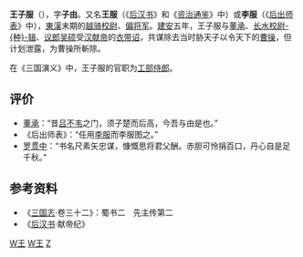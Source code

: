 '''王子服'''（{{bd|？||200年|2月11日|catIdx=W王}}），字'''子由'''。又名'''王服'''（《[[后汉书|后汉书]]》和《[[资治通鉴|资治通鉴]]》中）或'''李服'''（《[[后出师表|后出师表]]》中），[[東漢|東漢]]末期的[[越骑校尉|越骑校尉]]、[[偏将军|偏将军]]。[[建安_(东汉)|建安]]五年，王子服与[[董承|董承]]、[[长水校尉|长水校尉]][[种輯|-{种}-辑]]、[[议郎|议郎]][[吴硕|吴硕]]受[[汉献帝|汉献帝]]的[[衣带诏|衣带诏]]，共谋除去当时胁天子以令天下的[[曹操|曹操]]，但计划泄露，为曹操所斬除。

在《三国演义》中，王子服的官职为[[工部|工部]][[侍郎|侍郎]]。

==评价==
*[[董承|董承]]：“昔[[吕不韦|吕不韦]]之门，须子楚而后高，今吾与由是也。”
*《后出师表》：“任用[[李服|李服]]而李服图之。”
*[[罗贯中|罗贯中]]：“书名尺素矢忠谋，慷慨思将君父酬。赤胆可怜捐百口，丹心自是足千秋。”

==参考资料==
*《[[三国志|三国志]]·卷三十二》：蜀书二　先主传第二
*《[[后汉书|后汉书]]·献帝纪》

{{三國人物小作品}}

[[Category:东汉武官|W王]]
[[Category:东汉被处决者|W王]]
[[Category:王姓|Z]]